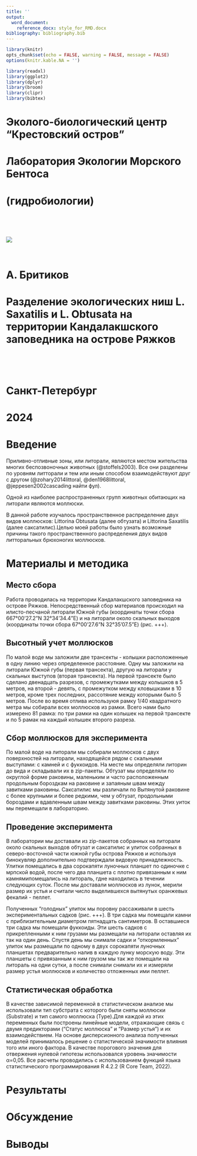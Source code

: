 ```yaml
---
title: ''
output:
  word_document:
    reference_docx: style_for_RMD.docx
bibliography: bibliography.bib
---
```


```r
library(knitr)
opts_chunk$set(echo = FALSE, warning = FALSE, message = FALSE)
options(knitr.kable.NA = '')
```


```r
library(readxl)
library(ggplot2)
library(dplyr)
library(broom)
library(clipr)
library(bibtex)
```

# Эколого-биологический центр “Крестовский остров”

# Лаборатория Экологии Морского Бентоса

# (гидробиологии)

&nbsp;

&nbsp;


![](Figures/Logotype.jpg)


&nbsp;

# А. Бритиков

# Разделение экологических ниш L. Saxatilis и L. Obtusata на территории Кандалакшского заповедника на острове Ряжков

&nbsp; 

&nbsp; 

# Санкт-Петербург    
# 2024

\newpage

# Введение

  Приливно-отливные зоны, или литорали, являются местом жительства многих беспозвоночных животных (@stoffels2003). Все они разделены по уровням литторали и тем или иным способом взаимодействуют друг с другом (@zohary2014littoral, @den1968littoral, @jeppesen2002cascading найти фул). 

  Одной из наиболее распространенных групп животных обитающих на литорали являются моллюски.

  В данной работе изучалось пространственное распределение двух видов моллюсков: Littorina Obtusata (далее обтузата) и Littorina Saxatilis (далее саксатилис).Целью моей работы было узнать возможные причины такого пространственного распределения двух видов литторальных брюхоногих моллюсков.

# Материалы и методика

## Место сбора

  Работа проводилась на территории Кандалакшского заповедника на острове Ряжков. Непосредственный сбор материалов происходил на илисто-песчаной литорали Южной губы (координаты точки сбора 667°00'27.2"N 32°34'34.4"E) и на литорали около скальных выходов (координаты точки сбора 67°00'27.6"N 32°35'07.5"E) (рис. +++).
  
## Высотный учет моллюсков

  По малой воде мы заложили две трансекты - колышки расположенные в одну линию через определенное расстояние. Одну мы заложили на литорали Южной губы (первая трансекта), другую на литорали у скальных выступов (вторая трансекта). На первой трансекте было сделано двенадцать разрезов, с промежутками между колышков в 5 метров, на второй - девять, с промежутком между кловышками в 10 метров, кроме трех последних, рассотяние между которыми было 5 метров.
  После во время отлива используюя рамку 1/40 квадратного метра мы собирали всех моллюсков из рамки. Всего нами было измерено 81 рамка: по три рамки на один колышек на первой трансекте и по 5 рамак на каждый колышек второго разреза.

## Сбор моллюсков для эксперимента

  По малой воде на литорали мы собирали моллюсков с двух поверхностей на литорали, находящейся рядом с скальными выступами: с камней и с фуккоидов. На месте мы определяли литорин до вида и складывали их в zip-пакеты. Обтузат мы определяли по округлой форме раковины, маленьким и часто расположенным продольным бороздкам на раковине и запаяным швам между завитками раковины. Саксатилис мы различали по Вытянутой раковине с более крупными и более редкими, чем у обтузат, продольными бороздами и вдавленным швам между завитками раковины. Этих уиток мы перемещали в лабораторию.

## Проведение эксперимента

  В лаборатории мы доставали из zip-пакетов собранных на литорали около скальных выходов обтузат и саксатилис и улиток собранных в северо-восточной части южной губы острова Ряжков и используя бинокувляр дополнительно подтверждали видовую принадлежность. Улитки помещались в два сорокапяти луночных планшет по одиночке с мрпской водой, после чего два планшета с плотно привязанным к ним камнямипомещались на литораль, гдне находились в течении следующих суток. После мы доставали моллюсков из лунок, мерили размер их устья и считали число выделившехся вытянутых оранжевых фекалий - пеллет.
  
  Полученных "голодных" улиток мы поровну рассаживали в шесть экспериментальных садков (рис. +++). В три садка мы помещали камни с приблизительным диаметром пятнадцать сантиметров. В оставшиеся три садка мы помещали фуккоиды. Эти шесть садков с прикрепленными к ним грузами мы размещали на литорали оставляя их так на один день. Спустя день мы снимали садки и "откормленных" улиток мы размещали по одному в двух сорокапяти луночных планшетах предварительно налив в каждую лунку морскую воду. Эти планшеты с привязанным к ним грузом мы так же помещали на литораль на одни сутки, а после снимали снимали их и измеряли размер устья моллюсков и количество отложенных ими пеллет.
  
## Статистическая обработка

  В качестве зависимой переменной в статистическом анализе мы использовали тип субстрата с которого были сняты моллюски (Substrate)  и тип самого моллюска (Type).Для каждой из этих переменных были построены линейные модели, отражающие связь с двумя предикторами (“Статус моллюска” и “Размер устья”) и их взаимодействием. На основе дисперсионного анализа полученных моделей принималось решение о статистической значимости влияния того или иного фактора. В качестве порогового значения для отвержения нулевой гипотезы использовался уровень значимости α=0,05. Все расчеты проводились с использованием функций языка статистического программирования R 4.2.2 (R Core Team, 2022).


# Результаты

# Обсуждение

# Выводы
